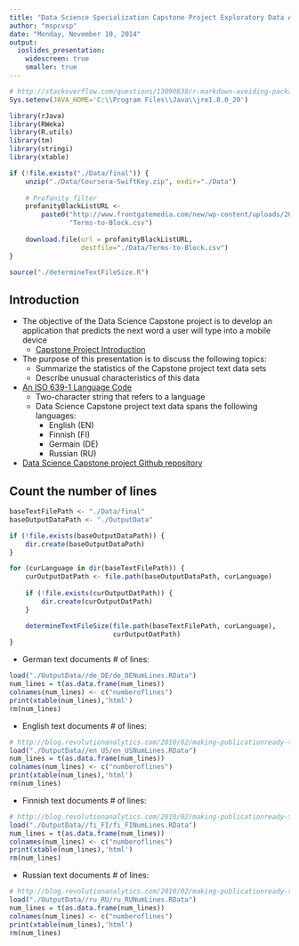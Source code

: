```yaml
---
title: "Data Science Specialization Capstone Project Exploratory Data Analysis"
author: "mspcvsp"
date: "Monday, November 10, 2014"
output:
  ioslides_presentation:
    widescreen: true
    smaller: true
---  
```


```r
# http://stackoverflow.com/questions/13090838/r-markdown-avoiding-package-loading-messages
Sys.setenv(JAVA_HOME='C:\\Program Files\\Java\\jre1.8.0_20')

library(rJava)
library(RWeka)
library(R.utils)
library(tm)
library(stringi)
library(xtable)

if (!file.exists("./Data/final")) {
    unzip("./Data/Coursera-SwiftKey.zip", exdir="./Data")   
    
    # Profanity filter
    profanityBlackListURL <-
        paste0("http://www.frontgatemedia.com/new/wp-content/uploads/2014/03/",
               "Terms-to-Block.csv")
    
    download.file(url = profanityBlackListURL,
                  destfile="./Data/Terms-to-Block.csv")
}

source("./determineTextFileSize.R")
```

## Introduction

- The objective of the Data Science Capstone project is to develop an application that
predicts the next word a user will type into a mobile device
    - [Capstone Project Introduction](http://simplystatistics.org/2014/08/19/swiftkey-and-johns-hopkins-partner-for-data-science-specialization-capstone/)  
-  The purpose of this presentation is to discuss the following topics:
    - Summarize the statistics of the Capstone project text data sets
    - Describe unusual characteristics of this data  
- [An ISO 639-1 Language Code](http://www.w3schools.com/tags/ref_language_codes.asp)
    - Two-character string that refers to a language
    - Data Science Capstone project text data spans the following languages:  
        - English (EN)  
        - Finnish (FI)  
        - Germain (DE)  
        - Russian (RU)  
- [Data Science Capstone project Github repository](https://github.com/datasciencespm/DataScienceCapstone/tree/master)  

## Count the number of lines {.columns-2}
```r
baseTextFilePath <- "./Data/final"
baseOutputDataPath <- "./OutputData"

if (!file.exists(baseOutputDataPath)) {
    dir.create(baseOutputDataPath)
}

for (curLanguage in dir(baseTextFilePath)) {
    curOutputDatPath <- file.path(baseOutputDataPath, curLanguage)
    
    if (!file.exists(curOutputDatPath)) {
        dir.create(curOutputDatPath)
    }

    determineTextFileSize(file.path(baseTextFilePath, curLanguage),
                          curOutputDatPath)
}
```

- German text documents # of lines:  
```r
load("./OutputData//de_DE/de_DENumLines.RData")
num_lines = t(as.data.frame(num_lines))
colnames(num_lines) <- c("numberoflines")
print(xtable(num_lines),'html')
rm(num_lines)
```
  
- English text documents # of lines:  
```r
# http://blog.revolutionanalytics.com/2010/02/making-publicationready-tables-with-xtable.html
load("./OutputData//en_US/en_USNumLines.RData")
num_lines = t(as.data.frame(num_lines))
colnames(num_lines) <- c("numberoflines")
print(xtable(num_lines),'html')
rm(num_lines)
```
    
- Finnish text documents # of lines:
```r
# http://blog.revolutionanalytics.com/2010/02/making-publicationready-tables-with-xtable.html
load("./OutputData//fi_FI/fi_FINumLines.RData")
num_lines = t(as.data.frame(num_lines))
colnames(num_lines) <- c("numberoflines")
print(xtable(num_lines),'html')
rm(num_lines)
```
  
- Russian text documents # of lines:
```r
# http://blog.revolutionanalytics.com/2010/02/making-publicationready-tables-with-xtable.html
load("./OutputData//ru_RU/ru_RUNumLines.RData")
num_lines = t(as.data.frame(num_lines))
colnames(num_lines) <- c("numberoflines")
print(xtable(num_lines),'html')
rm(num_lines)
```
